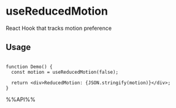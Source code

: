 # useReducedMotion

React Hook that tracks motion preference


## Usage

```tsx live

function Demo() {
  const motion = useReducedMotion(false);

  return <div>ReducedMotion: {JSON.stringify(motion)}</div>;
}

```

%%API%%
